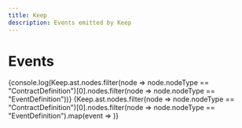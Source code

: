 ```yaml
---
title: Keep
description: Events emitted by Keep
---
```



# Events

{console.log(Keep.ast.nodes.filter(node => node.nodeType == "ContractDefinition")[0].nodes.filter(node => node.nodeType == "EventDefinition"))}
{Keep.ast.nodes.filter(node => node.nodeType == "ContractDefinition")[0].nodes.filter(node => node.nodeType == "EventDefinition").map(event => <Event key={event.name} event={event} />)}
